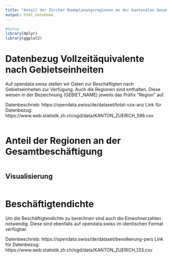 ```yaml
---
title: "Anteil der Zürcher Raumplanungsregionen an der kantonalen Gesamtbeschäftigung"
output: html_notebook
---
```


```r
#Setup
library(dplyr)
library(ggplot2)
```

# Datenbezug Vollzeitäquivalente nach Gebietseinheiten

Auf opendata.swiss stellen wir Daten zur Beschäftigten nach Gebietseinheiten zur Verfügung. Auch die Regionen sind enthalten. Diese weisen in der Bezeichnung (GEBIET_NAME) jeweils das Präfix "Region" auf. 

Datenbeschrieb: https://opendata.swiss/de/dataset/total-vza-anz
Link für Datenbezug: https://www.web.statistik.zh.ch/ogd/data/KANTON_ZUERICH_596.csv

```r


```

# Anteil der Regionen an der Gesamtbeschäftigung
```r


```

## Visualisierung
```r


```

# Beschäftigtendichte
Um die Beschäftigtendichte zu berechnen sind auch die Einwohnerzahlen notwendig. Diese sind ebenfalls auf opendata.swiss im identischen Format verfügbar.

Datenbeschrieb: https://opendata.swiss/de/dataset/bevolkerung-pers
Link für Datenbezug: https://www.web.statistik.zh.ch/ogd/data/KANTON_ZUERICH_133.csv

```r

```






